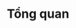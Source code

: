 ---
title: 'Tổng quan'
description: 'Tổng quan về hệ sinh thái Microsoft 365 dành cho danh nghiệp'
---